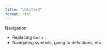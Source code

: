 ```yaml
---
title: "Untitled"
format: html
---
```


Navigation

* Replacing `Cmd` + `.`
* Navigating symbols, going to definitions, etc.
